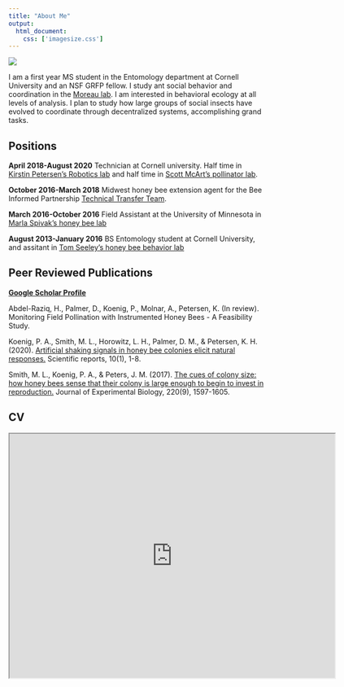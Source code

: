 ```yaml
---
title: "About Me"
output: 
  html_document:
    css: ['imagesize.css']
---
```

![](~/profwebsite.git/photos for site/headshot.jpeg)

I am a first year MS student in the Entomology department at Cornell University and an NSF GRFP fellow. I study ant social behavior and coordination in the <a href="http://www.moreaulab.entomology.cornell.edu/people/corrie-moreau/">Moreau lab</a>. I am interested in behavioral ecology at all levels of analysis. I plan to study how large groups of social insects have evolved to coordinate through decentralized systems, accomplishing grand tasks.

## Positions
**April 2018-August 2020** Technician at Cornell university. Half time in <a href="https://cei.ece.cornell.edu/">Kirstin Petersen's Robotics lab</a> and half time in <a href="http://blogs.cornell.edu/mcartlab/people/">Scott McArt's pollinator lab</a>.

**October 2016-March 2018** Midwest honey bee extension agent for the Bee Informed Partnership <a href="https://beeinformed.org/services/tech-teams/">Technical Transfer Team</a>.

**March 2016-October 2016** Field Assistant at the University of Minnesota in <a href="https://www.beelab.umn.edu/meet-us/dr-marla-spivak">Marla Spivak's honey bee lab</a> 

**August 2013-January 2016** BS Entomology student at Cornell University, and assitant in <a href="http://pages.nbb.cornell.edu/seeley.shtml">Tom Seeley's honey bee behavior lab</a>


## Peer Reviewed Publications
<a href="https://scholar.google.com/citations?user=iggT3E8AAAAJ&hl=en&oi=sra">**Google Scholar Profile**</a>

Abdel-Raziq, H., Palmer, D., Koenig, P., Molnar, A., Petersen, K. (In review). Monitoring Field Pollination with Instrumented Honey Bees - A Feasibility Study. 

Koenig, P. A., Smith, M. L., Horowitz, L. H., Palmer, D. M., & Petersen, K. H. (2020). [Artificial shaking signals in honey bee colonies elicit natural responses.](~/profwebsite.git/paper/artificialshakingsignals2020.pdf) Scientific reports, 10(1), 1-8.

Smith, M. L., Koenig, P. A., & Peters, J. M. (2017). [The cues of colony size: how honey bees sense that their colony is large enough to begin to invest in reproduction.](~/profwebsite.git/paper/cuesofcolonysize2016.pdf) Journal of Experimental Biology, 220(9), 1597-1605.

## CV

<iframe src="https://drive.google.com/file/d/1DRHoBtN_qHiyO-8prvXH-Sz_4-w5sDou/preview" width="640" height="480"></iframe>

